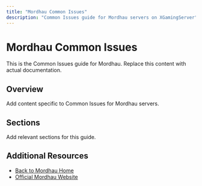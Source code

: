 ```yaml
---
title: "Mordhau Common Issues"
description: "Common Issues guide for Mordhau servers on XGamingServer"
---
```


# Mordhau Common Issues

This is the Common Issues guide for Mordhau. Replace this content with actual documentation.

## Overview

Add content specific to Common Issues for Mordhau servers.

## Sections

Add relevant sections for this guide.

## Additional Resources

- [Back to Mordhau Home](./index)
- [Official Mordhau Website](https://example.com)
